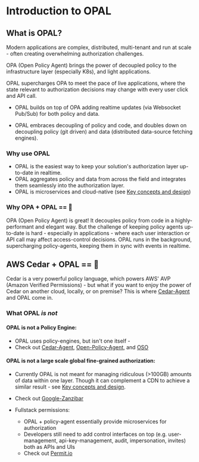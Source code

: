 # Introduction to OPAL

## What is OPAL?

Modern applications are complex, distributed, multi-tenant and run at scale - often creating overwhelming authorization challenges.

OPA (Open Policy Agent) brings the power of decoupled policy to the infrastructure layer (especially K8s), and light applications.

OPAL supercharges OPA to meet the pace of live applications, where the state relevant to authorization decisions may change with every user click and API call.

- OPAL builds on top of OPA adding realtime updates (via Websocket Pub/Sub) for both policy and data.

- OPAL embraces decoupling of policy and code, and doubles down on decoupling policy (git driven) and data (distributed data-source fetching engines).

### <a name="why-use-opal"></a> Why use OPAL

- OPAL is the easiest way to keep your solution's authorization layer up-to-date in realtime.
- OPAL aggregates policy and data from across the field and integrates them seamlessly into the authorization layer.
- OPAL is microservices and cloud-native (see [Key concepts and design](../overview/design))

### Why OPA + OPAL == 💜

OPA (Open Policy Agent) is great! It decouples policy from code in a highly-performant and elegant way. But the challenge of keeping policy agents up-to-date is hard - especially in applications - where each user interaction or API call may affect access-control decisions.
OPAL runs in the background, supercharging policy-agents, keeping them in sync with events in realtime.

## AWS Cedar + OPAL == 💪

Cedar is a very powerful policy language, which powers AWS' AVP (Amazon Verified Permissions) - but what if you want to enjoy the power of Cedar on another cloud, locally, or on premise?
This is where [Cedar-Agent](https://github.com/permitio/cedar-agent) and OPAL come in.

### What OPAL _is not_

#### OPAL is not a Policy Engine:

- OPAL uses policy-engines, but isn't one itself -
- Check out <a href="https://github.com/permitio/cedar-agent" target="_blank">Cedar-Agent</a>, <a href="https://www.openpolicyagent.org/" target="_blank">Open-Policy-Agent</a>, and <a href="https://www.osohq.com/" target="_blank">OSO</a>

#### OPAL is not a large scale global fine-grained authorization:

- Currently OPAL is not meant for managing ridiculous (>100GB) amounts of data within one layer. Though it can complement a CDN to achieve a similar result - see [Key concepts and design](../overview/design#large-scale-fga).
- Check out <a href="https://research.google/pubs/pub48190/" target="_blank">Google-Zanzibar</a>

- Fullstack permissions:

  - OPAL + policy-agent essentially provide microservices for authorization
  - Developers still need to add control interfaces on top (e.g. user-management, api-key-management, audit, impersonation, invites) both as APIs and UIs
  - Check out <a href="https://permit.io" target="_blank">Permit.io</a>
